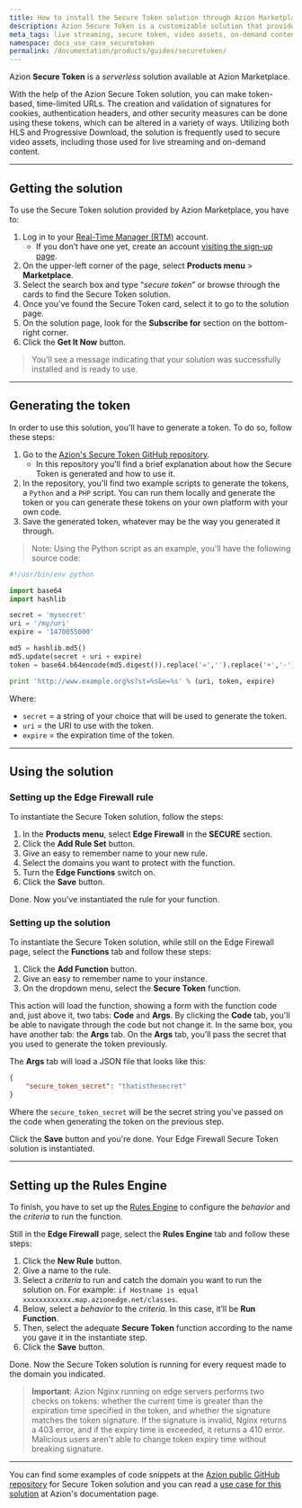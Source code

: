 ```yaml
---
title: How to install the Secure Token solution through Azion Marketplace
description: Azion Secure Token is a customizable solution that provides time-limited URLs with token-based authentication, commonly used to secure video assets for live streaming and on-demand content.
meta_tags: live streaming, secure token, video assets, on-demand content
namespace: docs_use_case_securetoken
permalink: /documentation/products/guides/securetoken/
---
```


Azion **Secure Token** is a *serverless* solution available at Azion Marketplace.

With the help of the Azion Secure Token solution, you can make token-based, time-limited URLs. The creation and validation of signatures for cookies, authentication headers, and other security measures can be done using these tokens, which can be altered in a variety of ways. Utilizing both HLS and Progressive Download, the solution is frequently used to secure video assets, including those used for live streaming and on-demand content.

---

## Getting the solution

To use the Secure Token solution provided by Azion Marketplace, you have to:

1. Log in to your [Real-Time Manager (RTM)](https://manager.azion.com/) account.
    - If you don’t have one yet, create an account [visiting the sign-up page](https://manager.azion.com/signup/). 
2. On the upper-left corner of the page, select **Products menu** > **Marketplace**.
3. Select the search box and type “*secure token*” or browse through the cards to find the Secure Token solution.
4. Once you’ve found the Secure Token card, select it to go to the solution page.
5. On the solution page, look for the **Subscribe for** section on the bottom-right corner.
6. Click the **Get It Now** button.

> You’ll see a message indicating that your solution was successfully installed and is ready to use.

---

## Generating the token

In order to use this solution, you'll have to generate a token. To do so, follow these steps:

1. Go to the [Azion's Secure Token GitHub repository](https://github.com/aziontech/azion_secure_token).
    - In this repository you'll find a brief explanation about how the Secure Token is generated and how to use it.
2. In the repository, you'll find two example scripts to generate the tokens, a `Python` and a `PHP` script. You can run them locally and generate the token or you can generate these tokens on your own platform with your own code.
3. Save the generated token, whatever may be the way you generated it through.

> Note: Using the Python script as an example, you'll have the following source code:

```python
#!/usr/bin/env python

import base64
import hashlib

secret = 'mysecret'
uri = '/my/uri'
expire = '1470055000'

md5 = hashlib.md5()
md5.update(secret + uri + expire)
token = base64.b64encode(md5.digest()).replace('=','').replace('+','-').replace('/','_')

print 'http://www.example.org%s?st=%s&e=%s' % (uri, token, expire)
```

Where:
- `secret` = a string of your choice that will be used to generate the token.
- `uri` = the URI to use with the token.
- `expire` = the expiration time of the token.

---

## Using the solution

### Setting up the Edge Firewall rule

To instantiate the Secure Token solution, follow the steps:

1. In the **Products menu**, select **Edge Firewall** in the **SECURE** section.
2. Click the **Add Rule Set** button.
3. Give an easy to remember name to your new rule.
4. Select the domains you want to protect with the function.
5. Turn the **Edge Functions** switch on.
6. Click the **Save** button.

Done. Now you've instantiated the rule for your function.

### Setting up the solution

To instantiate the Secure Token solution, while still on the Edge Firewall page, select the **Functions** tab and follow these steps:

1. Click the **Add Function** button.
2. Give an easy to remember name to your instance.
3. On the dropdown menu, select the **Secure Token** function.

This action will load the function, showing a form with the function code and, just above it, two tabs: **Code** and **Args**. By clicking the **Code** tab, you'll be able to navigate through the code but not change it. In the same box, you have another tab: the **Args** tab. On the **Args** tab, you’ll pass the secret that you used to generate the token previously.

The **Args** tab will load a JSON file that looks like this:

```json
{
    "secure_token_secret": "thatisthesecret"
}
```

Where the `secure_token_secret` will be the secret string you've passed on the code when generating the token on the previous step.

Click the **Save** button and you're done. Your Edge Firewall Secure Token solution is instantiated.

---

## Setting up the Rules Engine

To finish, you have to set up the [Rules Engine](/en/documentation/products/edge-application/rules-engine/) to configure the *behavior* and the *criteria* to run the function.

Still in the **Edge Firewall** page, select the **Rules Engine** tab and follow these steps:

1. Click the **New Rule** button.
2. Give a name to the rule.
3. Select a *criteria* to run and catch the domain you want to run the solution on. For example: `if Hostname is equal xxxxxxxxxxxx.map.azionedge.net/classes`.
4. Below, select a *behavior* to the *criteria*. In this case, it’ll be **Run Function**. 
5. Then, select the adequate **Secure Token** function according to the name you gave it in the instantiate step.
6. Click the **Save** button.

Done. Now the Secure Token solution is running for every request made to the domain you indicated.

> **Important**: Azion Nginx running on edge servers performs two checks on tokens: whether the current time is greater than the expiration time specified in the token, and whether the signature matches the token signature. If the signature is invalid, Nginx returns a 403 error, and if the expiry time is exceeded, it returns a 410 error. Malicious users aren't able to change token expiry time without breaking signature.

---

You can find some examples of code snippets at the [Azion public GitHub repository](https://github.com/aziontech/azion_secure_token) for Secure Token solution and you can read a [use case for this solution](/en/documentation/products/guides/secure-token/) at Azion's documentation page.
